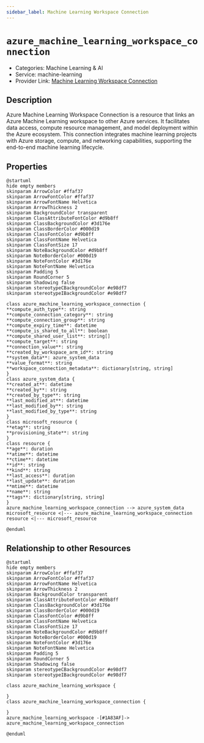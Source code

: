 ```yaml
---
sidebar_label: Machine Learning Workspace Connection
---
```


# `azure_machine_learning_workspace_connection`

- Categories: Machine Learning & AI
- Service: machine-learning
- Provider Link: [Machine Learning Workspace Connection](https://learn.microsoft.com/en-us/azure/machine-learning/how-to-manage-workspace-cli)

## Description
Azure Machine Learning Workspace Connection is a resource that links an Azure Machine Learning workspace to other Azure services. It facilitates data access, compute resource management, and model deployment within the Azure ecosystem. This connection integrates machine learning projects with Azure storage, compute, and networking capabilities, supporting the end-to-end machine learning lifecycle.

## Properties
<ZoomPanPinch>

```kroki imgType="plantuml" imgAlt="Diagram of Machine Learning Workspace Connection data model"
@startuml
hide empty members
skinparam ArrowColor #ffaf37
skinparam ArrowFontColor #ffaf37
skinparam ArrowFontName Helvetica
skinparam ArrowThickness 2
skinparam BackgroundColor transparent
skinparam ClassAttributeFontColor #d9b8ff
skinparam ClassBackgroundColor #3d176e
skinparam ClassBorderColor #000d19
skinparam ClassFontColor #d9b8ff
skinparam ClassFontName Helvetica
skinparam ClassFontSize 17
skinparam NoteBackgroundColor #d9b8ff
skinparam NoteBorderColor #000d19
skinparam NoteFontColor #3d176e
skinparam NoteFontName Helvetica
skinparam Padding 5
skinparam RoundCorner 5
skinparam Shadowing false
skinparam stereotypeCBackgroundColor #e98df7
skinparam stereotypeIBackgroundColor #e98df7

class azure_machine_learning_workspace_connection {
**compute_auth_type**: string
**compute_connection_category**: string
**compute_connection_group**: string
**compute_expiry_time**: datetime
**compute_is_shared_to_all**: boolean
**compute_shared_user_list**: string[]
**compute_target**: string
**connection_value**: string
**created_by_workspace_arm_id**: string
**system_data**: azure_system_data
**value_format**: string
**workspace_connection_metadata**: dictionary[string, string]
}
class azure_system_data {
**created_at**: datetime
**created_by**: string
**created_by_type**: string
**last_modified_at**: datetime
**last_modified_by**: string
**last_modified_by_type**: string
}
class microsoft_resource {
**etag**: string
**provisioning_state**: string
}
class resource {
**age**: duration
**atime**: datetime
**ctime**: datetime
**id**: string
**kind**: string
**last_access**: duration
**last_update**: duration
**mtime**: datetime
**name**: string
**tags**: dictionary[string, string]
}
azure_machine_learning_workspace_connection --> azure_system_data
microsoft_resource <|--- azure_machine_learning_workspace_connection
resource <|--- microsoft_resource

@enduml
```

</ZoomPanPinch>


## Relationship to other Resources
<ZoomPanPinch>

```kroki imgType="plantuml" imgAlt="Diagram of Machine Learning Workspace Connection resource relationships"
@startuml
hide empty members
skinparam ArrowColor #ffaf37
skinparam ArrowFontColor #ffaf37
skinparam ArrowFontName Helvetica
skinparam ArrowThickness 2
skinparam BackgroundColor transparent
skinparam ClassAttributeFontColor #d9b8ff
skinparam ClassBackgroundColor #3d176e
skinparam ClassBorderColor #000d19
skinparam ClassFontColor #d9b8ff
skinparam ClassFontName Helvetica
skinparam ClassFontSize 17
skinparam NoteBackgroundColor #d9b8ff
skinparam NoteBorderColor #000d19
skinparam NoteFontColor #3d176e
skinparam NoteFontName Helvetica
skinparam Padding 5
skinparam RoundCorner 5
skinparam Shadowing false
skinparam stereotypeCBackgroundColor #e98df7
skinparam stereotypeIBackgroundColor #e98df7

class azure_machine_learning_workspace {

}
class azure_machine_learning_workspace_connection {

}
azure_machine_learning_workspace -[#1A83AF]-> azure_machine_learning_workspace_connection

@enduml
```

</ZoomPanPinch>




